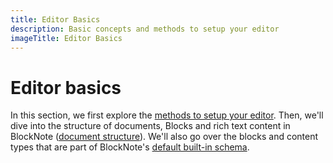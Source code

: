```yaml
---
title: Editor Basics
description: Basic concepts and methods to setup your editor
imageTitle: Editor Basics
---
```


# Editor basics

In this section, we first explore the [methods to setup your editor](/docs/editor-basics/setup).
Then, we'll dive into the structure of documents, Blocks and rich text content in BlockNote ([document structure](/docs/editor-basics/document-structure)).
We'll also go over the blocks and content types that are part of BlockNote's [default built-in schema](/docs/editor-basics/default-schema).


<CardTable path="editor-basics" />